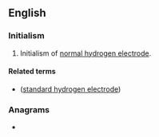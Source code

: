 {{also|nhe|nhè|nhé|nhẹ}}
==English==

===Initialism===
{{rfc-header|Initialism}}
{{head|en|initialism}}
# Initialism of [[normal hydrogen electrode]].

====Related terms====
* {{l|en|SHE}} ([[standard hydrogen electrode]])

===Anagrams===
* {{anagrams|en|Neh.|hen}}